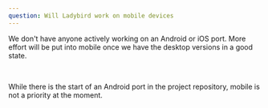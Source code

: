 ```yaml
---
question: Will Ladybird work on mobile devices
---
```


We don't have anyone actively working on an Android or iOS port. More effort
will be put into mobile once we have the desktop versions in a good state.

<br />

While there is the start of an Android port in the project repository, mobile is
not a priority at the moment.
